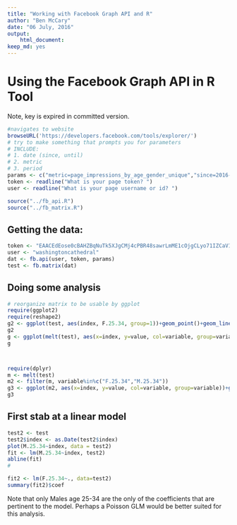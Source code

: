 ```yaml
---
title: "Working with Facebook Graph API and R"
author: "Ben McCary"
date: "06 July, 2016"
output: 
    html_document:
keep_md: yes
---
```

    
# Using the Facebook Graph API in R Tool  

Note, key is expired in committed version. 
```r
#navigates to website
browseURL('https://developers.facebook.com/tools/explorer/')
# try to make something that prompts you for parameters
# INCLUDE:
# 1. date (since, until)
# 2. metric
# 3. period
params <- c("metric=page_impressions_by_age_gender_unique","since=2016-06-1", "until=2016-06-30", "period=day")
token <- readline("What is your page token? ")
user <- readline("What is your page username or id? ")
```

```r
source("../fb_api.R")
source("../fb_matrix.R")
```


## Getting the data:

```r
token <- "EAACEdEose0cBAHZBqNuTk5XJgCMj4cPBR48sawrLmME1cOjgCLyo71IZCaV1hZB7Q9oVvq8JmkhkkBg13ZBuOAmBGyTnQ1v1quA5ypfYlrcFu6Uyh5vNuwUQKiZC9Dc9GcZAsregezfT9JVbDeUF5Kalpskr1EqWQe14fP03ovZAAZDZD"
user <- "washingtoncathedral"
dat <- fb.api(user, token, params)
test <- fb.matrix(dat)
```
## Doing some analysis

```r
# reorganize matrix to be usable by ggplot
require(ggplot2)
require(reshape2)
g2 <- ggplot(test, aes(index, F.25.34, group=1))+geom_point()+geom_line()
g2
g <- ggplot(melt(test), aes(x=index, y=value, col=variable, group=variable))+geom_line()
g



require(dplyr)
m <- melt(test)
m2 <- filter(m, variable%in%c("F.25.34","M.25.34"))
g3 <- ggplot(m2, aes(x=index, y=value, col=variable, group=variable))+geom_line()+geom_smooth(method = "lm", se = F)
g3
```


## First stab at a linear model
```r
test2 <- test
test2$index <- as.Date(test2$index)
plot(M.25.34~index, data = test2)
fit <- lm(M.25.34~index, test2)
abline(fit)
# 

fit2 <- lm(F.25.34~., data=test2)
summary(fit2)$coef

```

Note that only Males age 25-34 are the only of the coefficients that are pertinent to the model. Perhaps a Poisson GLM would be better suited for this analysis.